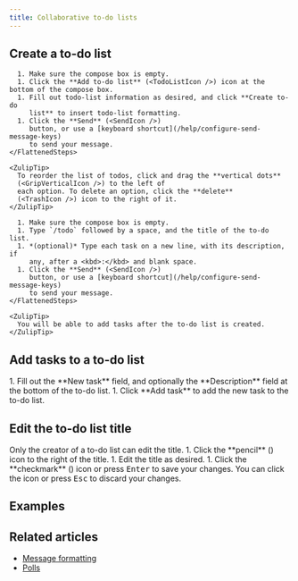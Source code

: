 ```yaml
---
title: Collaborative to-do lists
---
```






<ToDoListsIntro />

## Create a to-do list

<Tabs>
  <TabItem label="Via compose box button">
    <FlattenedSteps>
      <StartComposing />

      1. Make sure the compose box is empty.
      1. Click the **Add to-do list** (<TodoListIcon />) icon at the bottom of the compose box.
      1. Fill out todo-list information as desired, and click **Create to-do
         list** to insert todo-list formatting.
      1. Click the **Send** (<SendIcon />)
         button, or use a [keyboard shortcut](/help/configure-send-message-keys)
         to send your message.
    </FlattenedSteps>

    <ZulipTip>
      To reorder the list of todos, click and drag the **vertical dots**
      (<GripVerticalIcon />) to the left of
      each option. To delete an option, click the **delete**
      (<TrashIcon />) icon to the right of it.
    </ZulipTip>
  </TabItem>

  <TabItem label="Via Markdown">
    <FlattenedSteps>
      <StartComposing />

      1. Make sure the compose box is empty.
      1. Type `/todo` followed by a space, and the title of the to-do list.
      1. *(optional)* Type each task on a new line, with its description, if
         any, after a <kbd>:</kbd> and blank space.
      1. Click the **Send** (<SendIcon />)
         button, or use a [keyboard shortcut](/help/configure-send-message-keys)
         to send your message.
    </FlattenedSteps>

    <ZulipTip>
      You will be able to add tasks after the to-do list is created.
    </ZulipTip>
  </TabItem>
</Tabs>

## Add tasks to a to-do list

<Steps>
  1. Fill out the **New task** field, and optionally the **Description**
     field at the bottom of the to-do list.
  1. Click **Add task** to add the new task to the to-do list.
</Steps>

## Edit the to-do list title

<ZulipNote>
  Only the creator of a to-do list can edit the title.
</ZulipNote>

<Steps>
  1. Click the **pencil** (<PencilIcon />) icon
     to the right of the title.
  1. Edit the title as desired.
  1. Click the **checkmark** (<CheckIcon />) icon or press
     <kbd>Enter</kbd> to save your changes.
</Steps>

<ZulipTip>
  You can click the <RemoveIcon /> icon or press
  <kbd>Esc</kbd> to discard your changes.
</ZulipTip>

## Examples

<ToDoListsExamples />

## Related articles

* [Message formatting](/help/format-your-message-using-markdown)
* [Polls](/help/create-a-poll)
